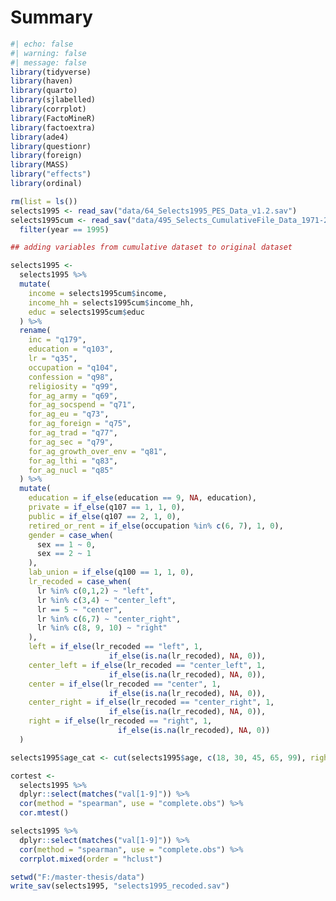 # Summary



```r
#| echo: false
#| warning: false
#| message: false
library(tidyverse)
library(haven)
library(quarto)
library(sjlabelled)
library(corrplot)
library(FactoMineR)
library(factoextra)
library(ade4)
library(questionr)
library(foreign)
library(MASS)
library("effects")
library(ordinal)

```

```r
rm(list = ls())
selects1995 <- read_sav("data/64_Selects1995_PES_Data_v1.2.sav")
selects1995cum <- read_sav("data/495_Selects_CumulativeFile_Data_1971-2019_v2.3.0.sav") %>% 
  filter(year == 1995)
```


```r
## adding variables from cumulative dataset to original dataset

selects1995 <- 
  selects1995 %>% 
  mutate(
    income = selects1995cum$income,
    income_hh = selects1995cum$income_hh,
    educ = selects1995cum$educ
  ) %>% 
  rename(
    inc = "q179",
    education = "q103",
    lr = "q35",
    occupation = "q104",
    confession = "q98",
    religiosity = "q99",
    for_ag_army = "q69",
    for_ag_socspend = "q71",
    for_ag_eu = "q73",
    for_ag_foreign = "q75",
    for_ag_trad = "q77",
    for_ag_sec = "q79",
    for_ag_growth_over_env = "q81",
    for_ag_lthi = "q83",
    for_ag_nucl = "q85"
  ) %>% 
  mutate(
    education = if_else(education == 9, NA, education),
    private = if_else(q107 == 1, 1, 0),
    public = if_else(q107 == 2, 1, 0),
    retired_or_rent = if_else(occupation %in% c(6, 7), 1, 0),
    gender = case_when(
      sex == 1 ~ 0,
      sex == 2 ~ 1
    ),
    lab_union = if_else(q100 == 1, 1, 0),
    lr_recoded = case_when(
      lr %in% c(0,1,2) ~ "left",
      lr %in% c(3,4) ~ "center_left",
      lr == 5 ~ "center",
      lr %in% c(6,7) ~ "center_right",
      lr %in% c(8, 9, 10) ~ "right"
    ),
    left = if_else(lr_recoded == "left", 1,
                      if_else(is.na(lr_recoded), NA, 0)),
    center_left = if_else(lr_recoded == "center_left", 1,
                      if_else(is.na(lr_recoded), NA, 0)),
    center = if_else(lr_recoded == "center", 1,
                      if_else(is.na(lr_recoded), NA, 0)),
    center_right = if_else(lr_recoded == "center_right", 1,
                      if_else(is.na(lr_recoded), NA, 0)),
    right = if_else(lr_recoded == "right", 1,
                        if_else(is.na(lr_recoded), NA, 0))
  )

selects1995$age_cat <- cut(selects1995$age, c(18, 30, 45, 65, 99), right = FALSE, include.lowest = TRUE)

```


```r
cortest <- 
  selects1995 %>% 
  dplyr::select(matches("val[1-9]")) %>% 
  cor(method = "spearman", use = "complete.obs") %>% 
  cor.mtest()

selects1995 %>% 
  dplyr::select(matches("val[1-9]")) %>% 
  cor(method = "spearman", use = "complete.obs") %>% 
  corrplot.mixed(order = "hclust")

```


```r
setwd("F:/master-thesis/data")
write_sav(selects1995, "selects1995_recoded.sav")
```


